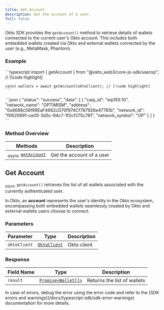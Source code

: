 ```yaml
---
title: Get Account
description: Get the account of a user.
full: false
---
```



<AIMarkdownComponent isIndex={false} />

Okto SDK provides the `getAccount()` method to retrieve details of wallets connected to the current user's Okto account. This includes both embedded wallets created via Okto and external wallets connected by the user (e.g., MetaMask, Phantom).

<ChainSupportStatus />

### Example

<Accordions defaultValue="Usage">
<Accordion title="Usage">
<Tabs items={['Typescript']}>
  <Tab value="Typescript">
    ```typescript
    import { getAccount } from "@okto_web3/core-js-sdk/userop"; // [!code highlight]
    
    const wallets = await getAccount(oktoClient); // [!code highlight]
    ```
  </Tab>
</Tabs>
</Accordion>

<Accordion title="Success Response">
```json
{
    "status": "success",
    "data": [
        {
            "caip_id": "eip155:10",
            "network_name": "OPTIMISM",
            "address": "0x6698c56f99EaF4662cD70f974Cf787926e47781b",
            "network_id": "f0620691-ce05-3d5c-94c7-1f2cf275c781",
            "network_symbol": "OP"
        }
    ]
}
```
</Accordion>
</Accordions>

### Method Overview

| Methods                                                                         | Description                          |                 
|---------------------------------------------------------------------------------|--------------------------------------|
| <sub><i>async</i></sub> [`getAccount`](#get-account) | Get the account of a user |

<div className="method-box">

## Get Account

<sub><i>async</i></sub> `getAccount()` retrieves the list of all wallets associated with the currently authenticated user. 

In Okto, an **account** represents the user's identity in the Okto ecosystem, encompassing both embedded wallets seamlessly created by Okto and external wallets users choose to connect.

### Parameters

| Parameter   | Type                        | Description                            | 
|-------------|-----------------------------|----------------------------------------|
| `oktoClient` | [`OktoClient`](/docs/typescript-sdk/technical-reference#models) | Okto client |

### Response

<Callout title="Success Response">

| Field Name | Type                  | Description                                   | 
|------------|-----------------------|-----------------------------------------------|
| `result`   | [`Promise<Wallet[]>`](/docs/typescript-sdk/technical-reference#models) | Returns the list of wallets | 

</Callout>
</div>

<Callout title="Note">
In case of errors, debug the error using the error code and refer to the [SDK errors and warnings](/docs/typescript-sdk/sdk-error-warnings) documentation for more details.
</Callout>